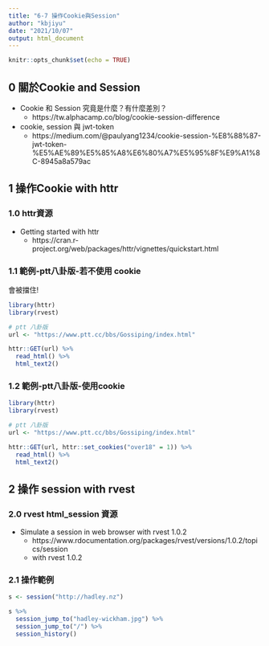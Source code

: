 ```yaml
---
title: "6-7 操作Cookie與Session"
author: "kbjiyu"
date: "2021/10/07"
output: html_document
---
```


```r
knitr::opts_chunk$set(echo = TRUE)
```

## 0 關於Cookie and Session

- Cookie 和 Session 究竟是什麼？有什麼差別？
  - https://tw.alphacamp.co/blog/cookie-session-difference
- cookie, session 與 jwt-token
  - https://medium.com/@paulyang1234/cookie-session-%E8%88%87-jwt-token-%E5%AE%89%E5%85%A8%E6%80%A7%E5%95%8F%E9%A1%8C-8945a8a579ac

## 1 操作Cookie with httr

### 1.0 httr資源
- Getting started with httr
  - https://cran.r-project.org/web/packages/httr/vignettes/quickstart.html

### 1.1 範例-ptt八卦版-若不使用 cookie
會被擋住!

```r
library(httr)
library(rvest)

# ptt 八卦版
url <- "https://www.ptt.cc/bbs/Gossiping/index.html"

httr::GET(url) %>%
  read_html() %>%
  html_text2()

```

### 1.2 範例-ptt八卦版-使用cookie

```r
library(httr)
library(rvest)

# ptt 八卦版
url <- "https://www.ptt.cc/bbs/Gossiping/index.html"

httr::GET(url, httr::set_cookies("over18" = 1)) %>%
  read_html() %>%
  html_text2()


```

## 2 操作 session with rvest

### 2.0 rvest html_session 資源
- Simulate a session in web browser with rvest 1.0.2
  - https://www.rdocumentation.org/packages/rvest/versions/1.0.2/topics/session
  - with rvest 1.0.2

### 2.1 操作範例

```r
s <- session("http://hadley.nz")

s %>%
  session_jump_to("hadley-wickham.jpg") %>%
  session_jump_to("/") %>%
  session_history()

```
